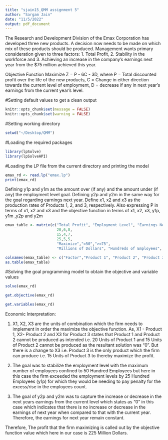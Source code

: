 ```yaml
---
title: "sjain15_QMM assignment 5"
author: "Sargam Jain"
date: "11/5/2022"
output: pdf_document
---
```


The Research and Development Division of the Emax Corporation has developed three new products. A decision now needs to be made on which mix of these products should be produced. Management wants primary consideration given to three factors:
1. Total Profit,
2. Stability in the workforce and
3. Achieving an increase in the company’s earnings next year from the $75 million achieved
this year.

Objective Function
Maximize Z = P - 6C - 3D, where
P = Total discounted profit over the life of the new products,
C = Change in either direction towards the current level of employment,
D = decrease if any in next year’s earnings from the current year’s level.

#Setting default values to get a clean output
```r
knitr::opts_chunk$set(message = FALSE)
knitr::opts_chunk$set(warning = FALSE)
```

#Setting working directory
```r
setwd("~/Desktop/QMM")
```

#Loading the required packages
```r
library(lpSolve)
library(lpSolveAPI)
```

#Loading the LP file from the current directory and printing the model

```r
emax_rd <- read.lp("emax.lp")
print(emax_rd)
```

Defining y1p and y1m as the amount over (if any) and the amount under (if any) the employment level goal.
Defining y2p and y2m in the same way for the goal regarding earnings next year.
Define x1, x2 and x3 as the production rates of Products 1, 2, and 3, respectively.
Also expressing P in terms of x1, x2 and x3 and the objective function in terms of x1, x2, x3, y1p, y1m ,y2p and y2m

```r
emax_table <- matrix(c("Total Profit", "Employment Level", "Earnings Next Year",
                       20,6,8,
                       15,4,7,
                       25,5,5,
                       "Maximize","=50",">=75",
                       "Millions of Dollars", "Hundreds of Employees", "Millions of Dollars"), ncol=6, byrow = F)

colnames(emax_table) <- c("Factor","Product 1", "Product 2", "Product 3", "Goal", "Units")
as.table(emax_table)

```

#Solving the goal programming model to obtain the objective and variable values
```r
solve(emax_rd)
```

```r
get.objective(emax_rd)
```


```r
get.variables(emax_rd)
```

Economic Interpretation:

1. X1, X2, X3 are the units of combination which the firm needs to implement in order the maximize the objective function. As, X1 - Product 1, X2- Product 2 and X3 for Product 3 states that Product 1 and Product 2 cannot be produced as intended i.e. 20 Units of Product 1 and 15 Units of Product 2 cannot be produced as the resultant solution was “0”. But there is a change to X3 i.e. Product 3 is the only product which the firm can produce i.e. 15 Units of Product 3 to thereby maximize the profit.

2. The goal was to stabilize the employment level with the maximum number of employees confined to 50 Hundred Employees but here in this case the firm exceeded the employment levels by 25 Hundred Employees (y1p) for which they would be needing to pay penalty for the excess/rise in the employees count.

3. The goal of y2p and y2m was to capture the increase or decrease in the next years earnings from the current level which states as “0” in this case which indicates that there is no increase or decrease in the earnings of next year when compared to that with the current year. Therefore, the earnings for next year remain constant.

Therefore, The profit that the firm maximizing is called out by the objective function value which here in our case is 225 Million Dollars.